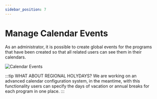 ```yaml
---
sidebar_position: 7
---
```


# Manage Calendar Events

As an administrator, it is possible to create global events for the programs that have been created so that all related users can see them in their calendars.

![Calendar Events](/img/calendar_events.png)

:::tip WHAT ABOUT REGIONAL HOLYDAYS?
We are working on an advanced calendar configuration system, in the meantime, with this functionality users can specify the days of vacation or annual breaks for each program in one place.
:::
